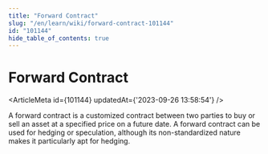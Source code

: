```yaml
---
title: "Forward Contract"
slug: "/en/learn/wiki/forward-contract-101144"
id: "101144"
hide_table_of_contents: true
---
```



# Forward Contract

<ArticleMeta id={101144} updatedAt={'2023-09-26 13:58:54'} />
<div className='border-solid border-b border-t-0 my-4 border-[var(--ifm-color-gray-300)]' />

A forward contract is a customized contract between two parties to buy or sell an asset at a specified price on a future date. A forward contract can be used for hedging or speculation, although its non-standardized nature makes it particularly apt for hedging.
